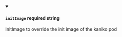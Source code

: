 
<details className="config-field" data-expandable="false" open>
<summary>

#### `initImage` <span class="config-field-required" data-required="false">required</span> <span class="config-field-type">string</span> <span class="config-field-default"></span>

InitImage to override the init image of the kaniko pod

</summary>



</details>
